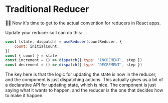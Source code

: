 # Traditional Reducer

👨‍💼 Now it's time to get to the actual convention for reducers in React apps.

Update your reducer so I can do this:

```javascript
const [state, dispatch] = useReducer(countReducer, {
	count: initialCount,
})
const { count } = state
const increment = () => dispatch({ type: 'INCREMENT', step })
const decrement = () => dispatch({ type: 'DECREMENT', step })
```

The key here is that the logic for updating the state is now in the reducer, and
the component is just dispatching actions. This actually gives us a bit of a
declarative API for updating state, which is nice. The component is just saying
what it wants to happen, and the reducer is the one that decides how to make it
happen.
